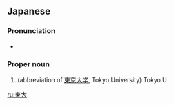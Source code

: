 ==Japanese==
{{ja-kanjitab|とう|だい|yomi=o}}

===Pronunciation===
* {{ja-pron|とうだい|y=o|acc=0}}

===Proper noun===
{{ja-pos|proper|とうだい}}

# (abbreviation of [[東京大学]], Tokyo University) Tokyo U

[[ru:東大]]